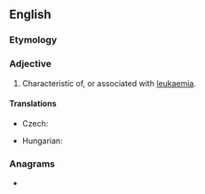 ==English==

===Etymology===
{{suffix|en|leukaemia|ic}}

===Adjective===
{{en-adj|-}}

# Characteristic of, or associated with [[leukaemia]].

====Translations====
{{trans-top|characteristic of, or associated with leukaemia}}
* Czech: {{t+|cs|leukemický}}
{{trans-mid}}
* Hungarian: {{t+|hu|fehérvérű}}
{{trans-bottom}}

===Anagrams===
* {{anagrams|en|a=aceeiklmu|aleukemic}}